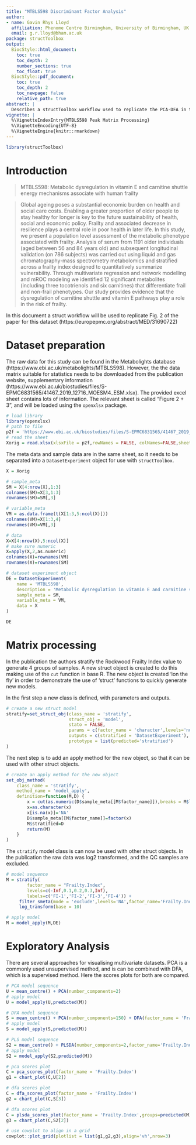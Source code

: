 ```yaml
---
title: "MTBLS598 Discriminant Factor Analysis"
author:
- name: Gavin Rhys Lloyd
  affiliation: Phenome Centre Birmingham, University of Birmingham, UK
  email: g.r.lloyd@bham.ac.uk
package: structToolbox
output:
  BiocStyle::html_document:
    toc: true
    toc_depth: 2  
    number_sections: true  
    toc_float: true
  BiocStyle::pdf_document:
    toc: true
    toc_depth: 2
    toc_newpage: false
    relative_path: true
abstract: |
  Describes a structToolbox workflow used to replicate the PCA-DFA in the publication for this dataset.
vignette: |
  %\VignetteIndexEntry{MTBLS598 Peak Matrix Processing}
  %\VignetteEncoding{UTF-8}
  %\VignetteEngine{knitr::rmarkdown}
---
```


```r
library(structToolbox)
```

# Introduction
> MTBLS598: Metabolic dysregulation in vitamin E and carnitine shuttle energy mechanisms associate with human frailty

> Global ageing poses a substantial economic burden on health and social care costs. Enabling a greater proportion of older people to stay healthy for longer is key to the future sustainability of health, social and economic policy. Frailty and associated decrease in resilience plays a central role in poor health in later life. In this study, we present a population level assessment of the metabolic phenotype associated with frailty. Analysis of serum from 1191 older individuals (aged between 56 and 84 years old) and subsequent longitudinal validation (on 786 subjects) was carried out using liquid and gas chromatography-mass spectrometry metabolomics and stratified across a frailty index designed to quantitatively summarize vulnerability. Through multivariate regression and network modelling and mROC modeling we identified 12 significant metabolites (including three tocotrienols and six carnitines) that differentiate frail and non-frail phenotypes. Our study provides evidence that the dysregulation of carnitine shuttle and vitamin E pathways play a role in the risk of frailty.

In this document a struct workflow will be used to replicate Fig. 2 of the paper for this dataset (https://europepmc.org/abstract/MED/31690722)

# Dataset preparation
The raw data for this study can be found in the Metabolights database (https://www.ebi.ac.uk/metabolights/MTBLS598). However, the the data matrix suitable for statistics needs to be downloaded from the publication website, supplementary information (https://www.ebi.ac.uk/biostudies/files/S-EPMC6831565/41467_2019_12716_MOESM4_ESM.xlsx). The provided excel sheet contains lots of information. The relevant sheet is called "Figure 2 + 3", and will be loaded using the `openxlsx` package. 

```r
# load library
library(openxlsx)
# path to file
p2f = 'https://www.ebi.ac.uk/biostudies/files/S-EPMC6831565/41467_2019_12716_MOESM4_ESM.xlsx'
# read the sheet
Xorig = read.xlsx(xlsxFile = p2f,rowNames = FALSE, colNames=FALSE,sheet = 'Figure 2 + 3')
```

The meta data and sample data are in the same sheet, so it needs to be separated into a `DatasetExperiment` object for use with `structToolbox`.


```r
X = Xorig

# sample_meta
SM = X[4:nrow(X),1:3]
colnames(SM)=X[3,1:3]
rownames(SM)=SM[,3]

# variable_meta
VM = as.data.frame(t(X[1:3,5:ncol(X)]))
colnames(VM)=X[1:3,4]
rownames(VM)=VM[,3]

# data
X=X[4:nrow(X),5:ncol(X)]
# make sure numeric
X=apply(X,2,as.numeric)
colnames(X)=rownames(VM)
rownames(X)=rownames(SM)

# dataset experiment object
DE = DatasetExperiment(
    name = 'MTBLS598',
    description = 'Metabolic dysregulation in vitamin E and carnitine shuttle energy mechanisms associate with human frailty',
    sample_meta = SM,
    variable_meta = VM,
    data = X
)

DE

```

# Matrix processing
In the publication the authors stratify the Rockwood Frailty Index value to generate 4 groups of samples. A new struct object is created to do this making use of the `cut` function in base R. The new object is created 'ion the fly' in order to demonstrate the use of 'struct' functions to quickly generate new models.

In the first step a new class is defined, with parameters and outputs.
```r
# create a new struct model
stratify=set_struct_obj(class_name = 'stratify',
                        struct_obj = 'model',
                        stato = FALSE,
                        params = c(factor_name = 'character',levels='numeric',labels='character'),
                        outputs = c(stratified = 'DatasetExperiment'),
                        prototype = list(predicted='stratified')
)
```

The next step is to add an apply method for the new object, so that it can be used with other struct objects.

```r
# create an apply method for the new object
set_obj_method(
    class_name = 'stratify',
    method_name = 'model_apply',
    definition=function(M,D) {
        x = cut(as.numeric(D$sample_meta[[M$factor_name]]),breaks = M$levels,labels=M$labels)
        x=as.character(x)
        x[is.na(x)]='NA'
        D$sample_meta[[M$factor_name]]=factor(x)
        M$stratified=D
        return(M)
    }
)

```

The `stratify` model class is can now be used with other struct objects. In the publication the raw data was log2 transformed, and the QC samples are excluded.


```r
# model sequence
M = stratify(
        factor_name = "Frailty.Index",
        levels=c(-Inf,0.1,0.2,0.3,Inf), 
        labels=c('FI-1','FI-2','FI-3','FI-4')) +
     filter_smeta(mode = 'exclude',levels='NA',factor_name='Frailty.Index') +
     log_transform(base = 10)

# apply model
M = model_apply(M,DE)
```

# Exploratory Analysis
There are several approaches for visualising multivariate datasets. PCA is a commonly used unsupervised method, and is can be combined with DFA, which is a supervised method. Here the scores plots for both are compared.

```r
# PCA model sequence
U = mean_centre() + PCA(number_components=2)
# apply model
U = model_apply(U,predicted(M))

# DFA model sequence
S = mean_centre() + PCA(number_components=150) + DFA(factor_name = 'Frailty.Index',number_components = 2)
# apply model
S = model_apply(S,predicted(M))

# PLS model sequence
S2 = mean_centre() + PLSDA(number_components=2,factor_name='Frailty.Index')
# apply model
S2 = model_apply(S2,predicted(M))

# pca scores plot
C = pca_scores_plot(factor_name = 'Frailty.Index')
g1 = chart_plot(C,U[2])

# dfa scores plot
C = dfa_scores_plot(factor_name = 'Frailty.Index')
g2 = chart_plot(C,S[3])

# dfa scores plot
C = plsda_scores_plot(factor_name = 'Frailty.Index',groups=predicted(M)$sample_meta$Frailty.Index)
g3 = chart_plot(C,S2[2])

# use cowplot to align in a grid
cowplot::plot_grid(plotlist = list(g1,g2,g3),align='vh',nrow=3)
```






